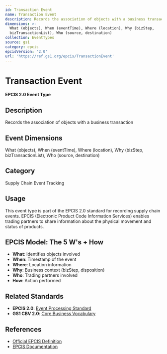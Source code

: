 ```yaml
---
id: Transaction Event
name: Transaction Event
description: Records the association of objects with a business transaction
dimensions: >-
  What (objects), When (eventTime), Where (location), Why (bizStep,
  bizTransactionList), Who (source, destination)
collection: EventTypes
source: gs1
category: epcis
epcisVersion: '2.0'
url: 'https://ref.gs1.org/epcis/TransactionEvent'
---
```

# Transaction Event

**EPCIS 2.0 Event Type**

## Description

Records the association of objects with a business transaction

## Event Dimensions

What (objects), When (eventTime), Where (location), Why (bizStep, bizTransactionList), Who (source, destination)

## Category

Supply Chain Event Tracking

## Usage

This event type is part of the EPCIS 2.0 standard for recording supply chain events. EPCIS (Electronic Product Code Information Services) enables trading partners to share information about the physical movement and status of products.

## EPCIS Model: The 5 W's + How

- **What**: Identifies objects involved
- **When**: Timestamp of the event
- **Where**: Location information
- **Why**: Business context (bizStep, disposition)
- **Who**: Trading partners involved
- **How**: Action performed

## Related Standards

- **EPCIS 2.0**: [Event Processing Standard](https://ref.gs1.org/standards/epcis/)
- **GS1 CBV 2.0**: [Core Business Vocabulary](https://ref.gs1.org/standards/cbv/)

## References

- [Official EPCIS Definition](https://ref.gs1.org/epcis/TransactionEvent)
- [EPCIS Documentation](https://www.gs1.org/standards/epcis)
